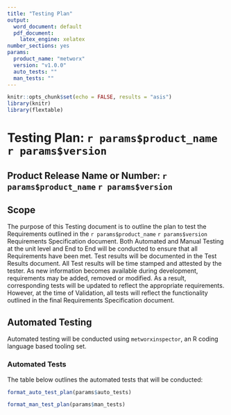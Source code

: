 ```yaml
---
title: "Testing Plan"
output:
  word_document: default
  pdf_document:
    latex_engine: xelatex
number_sections: yes
params:
  product_name: "metworx"
  version: "v1.0.0"
  auto_tests: ""
  man_tests: ""
---
```


```r
knitr::opts_chunk$set(echo = FALSE, results = "asis")
library(knitr)
library(flextable)
```

# Testing Plan: `r params$product_name` `r params$version`

## Product Release Name or Number: `r params$product_name` `r params$version`

## Scope
The purpose of this Testing document is to outline the plan to test the Requirements outlined in the `r params$product_name` `r params$version` Requirements Specification document. Both Automated and Manual Testing at the unit level and End to End will be conducted to ensure that all Requirements have been met. Test results will be documented in the Test Results document. All Test results will be time stamped and attested by the tester. As new information becomes available during development, requirements may be added, removed or modified. As a result, corresponding tests will be updated to reflect the appropriate requirements. However, at the time of Validation, all tests will reflect the functionality outlined in the final Requirements Specification document.

## Automated Testing
Automated testing will be conducted using `metworxinspector`, an R coding language based tooling set. 

### Automated Tests
The table below outlines the automated tests that will be conducted:
```r
format_auto_test_plan(params$auto_tests)
```

<!-- Manual tests -->
```r
format_man_test_plan(params$man_tests)
```

